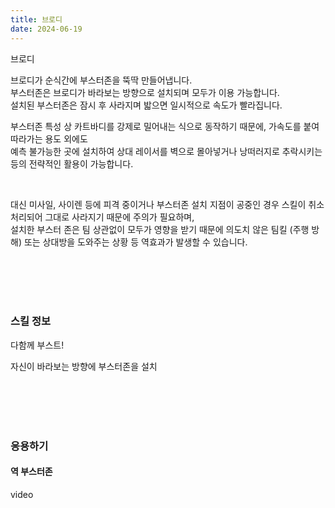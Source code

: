 ```yaml
---
title: 브로디
date: 2024-06-19
---
```


<Sprite className="character" backgroundPosition="-55px -39px">브로디</Sprite>

<Bq>브로디가 순식간에 부스터존을 뚝딱 만들어냅니다.<br/>
부스터존은 브로디가 바라보는 방향으로 설치되며 모두가 이용 가능합니다. <br/>
설치된 부스터존은 잠시 후 사라지며 밟으면 일시적으로 속도가 빨라집니다.</Bq>

부스터존 특성 상 카트바디를 강제로 밀어내는 식으로 동작하기 때문에, 가속도를 붙여 따라가는 용도 외에도 <br/>
예측 불가능한 곳에 설치하여 상대 레이서를 벽으로 몰아넣거나 낭떠러지로 추락시키는 등의 전략적인 활용이 가능합니다.<br/>

<br/>

대신 미사일, 사이렌 등에 피격 중이거나 부스터존 설치 지점이 공중인 경우 스킬이 취소 처리되어 그대로 사라지기 때문에 주의가 필요하며, <br/>
설치한 부스터 존은 팀 상관없이 모두가 영향을 받기 때문에 의도치 않은 팀킬 (주행 방해) 또는 상대방을 도와주는 상황 등 역효과가 발생할 수 있습니다.

<br/><br/><br/><br/>

### 스킬 정보

<Sprite className="skill" backgroundPosition="-370px -10px">다함께 부스트!</Sprite>

<Info diffText="초보자 추천" titleText="다함께 부스트!" tagText="액티브"/>

<Bq>자신이 바라보는 방향에 부스터존을 설치</Bq>

<TagList title="재사용 대기시간">
    <Tag name="일반" text1="21초" text2="10.5초"/>
    <Tag name="고급" text1="19.9초" text2="9.9초"/>
    <Tag name="희귀" text1="18.8초" text2="9.4초"/>
    <Tag name="영웅" text1="17.7초" text2="8.8초"/>
    <Tag name="전설" text1="16.6초" text2="8.3초"/>
</TagList>

<br/><br/><br/><br/>

### 응용하기

#### 역 부스터존

<Division className="mdRatio">video</Division>